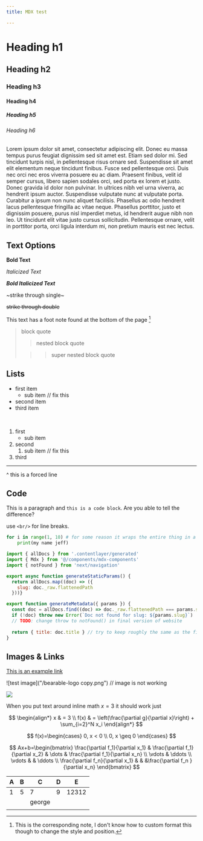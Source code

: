 ```yaml
---
title: MDX test

---
```



# Heading h1
## Heading h2
### Heading h3
#### Heading h4
##### Heading h5
###### Heading h6

Lorem ipsum dolor sit amet, consectetur adipiscing elit. Donec eu massa tempus purus feugiat dignissim sed sit amet est. Etiam sed dolor mi. Sed tincidunt turpis nisl, in pellentesque risus ornare sed. Suspendisse sit amet elit elementum neque tincidunt finibus. Fusce sed pellentesque orci. Duis nec orci nec eros viverra posuere eu ac diam. Praesent finibus, velit id semper cursus, libero sapien sodales orci, sed porta ex lorem et justo. Donec gravida id dolor non pulvinar. In ultrices nibh vel urna viverra, ac hendrerit ipsum auctor. Suspendisse vulputate nunc at vulputate porta. Curabitur a ipsum non nunc aliquet facilisis. Phasellus ac odio hendrerit lacus pellentesque fringilla ac vitae neque. Phasellus porttitor, justo et dignissim posuere, purus nisl imperdiet metus, id hendrerit augue nibh non leo. Ut tincidunt elit vitae justo cursus sollicitudin. Pellentesque ornare, velit in porttitor porta, orci ligula interdum mi, non pretium mauris est nec lectus.


## Text Options
**Bold Text**

*Italicized Text*

*__Bold Italicized Text__*

~strike through single~

~~strike through double~~

This text has a foot note found at the bottom of the page [^1]

[^1]: This is the corresponding note, I don't know how to custom format this though to change the style and position.

> block quote 
>
>> nested block quote
>
>>> super nested block quote

## Lists
- first item 
    - sub item // fix this
- second item
- third item

<br/>

1. first
    - sub item
2. second
    1. sub item // fix this
3. third

---
^ this is a forced line


## Code

This is a paragraph and ```this is a code block```. Are you able to tell the difference?

use ```<br/>``` for line breaks.

```python
for i in range(1, 10) # for some reason it wraps the entire thing in a single block? fix this??
    print(my name jeff)
```

```javascript
import { allDocs } from '.contentlayer/generated'
import { Mdx } from '@/components/mdx-components'
import { notFound } from 'next/navigation'

export async function generateStaticParams() { 
  return allDocs.map((doc) => ({ 
    slug: doc._raw.flattenedPath 
  }))}

export function generateMetadata({ params }) {
  const doc = allDocs.find((doc) => doc._raw.flattenedPath === params.slug)
  if (!doc) throw new Error(`Doc not found for slug: ${params.slug}`) 
  // TODO: change throw to notFound() in final version of website
  
  return { title: doc.title } // try to keep roughly the same as the file name
}
```

## Images & Links

[This is an example link](https://youtu.be/dQw4w9WgXcQ)

![test image]("/bearable-logo copy.png") // image is not working

[![](https://c8r-x0.s3.amazonaws.com/lab-components-macbook.jpg)](https://c8r-x0.s3.amazonaws.com/lab-components-macbook.jpg)

When you put text around inline math $x=3$ it should work just

$$ 
\begin{align*}
x  & = 3 \\
f(x) & = \left(\frac{\partial g}{\partial x}\right) + \sum_{i=2}^N x_i
\end{align*}
$$

$$
f(x)=\begin{cases}
0, x < 0 \\
0, x \geq 0
\end{cases}
$$

$$
Ax+b=\begin{bmatrix}
\frac{\partial f_1}{\partial x_1} & \frac{\partial f_1}{\partial x_2} & \dots & \frac{\partial f_1}{\partial x_n} \\
\vdots & \ddots \\
\vdots & & \ddots \\
\frac{\partial f_n}{\partial x_1} & & &\frac{\partial f_n }{\partial x_n}
\end{bmatrix}
$$





|  A | B  | C  | D  | E  |
|---|---|---|---|---|
|  1 | 5  | 7  | 9  | 12312  |
|   |   |  george |   |   |
|   |   |   |   |   |
